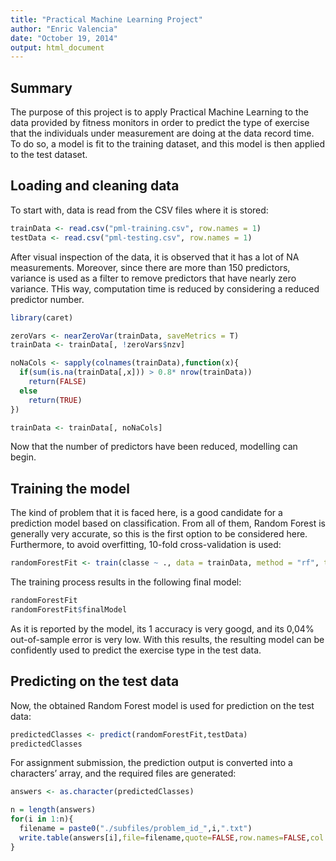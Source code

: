 ```yaml
---
title: "Practical Machine Learning Project"
author: "Enric Valencia"
date: "October 19, 2014"
output: html_document
---
```


Summary
-------
The purpose of this project is to apply Practical Machine Learning to the data provided by fitness monitors in order to predict the type of exercise that the individuals under measurement are doing at the data record time. To do so, a model is fit to the training dataset, and this model is then applied to the test dataset.

Loading and cleaning data
-------------------------
To start with, data is read from the CSV files where it is stored:

```r
trainData <- read.csv("pml-training.csv", row.names = 1)
testData <- read.csv("pml-testing.csv", row.names = 1) 
```

After visual inspection of the data, it is observed that it has a lot of NA measurements. Moreover, since there are more than 150 predictors, variance is used as a filter to remove predictors that have nearly zero variance. THis way, computation time is reduced by considering a reduced predictor number.

```r
library(caret)

zeroVars <- nearZeroVar(trainData, saveMetrics = T)
trainData <- trainData[, !zeroVars$nzv]

noNaCols <- sapply(colnames(trainData),function(x){
  if(sum(is.na(trainData[,x])) > 0.8* nrow(trainData))
    return(FALSE)
  else
    return(TRUE)
})

trainData <- trainData[, noNaCols]
```

Now that the number of predictors have been reduced, modelling can begin.

Training the model
------------------
The kind of problem that it is faced here, is a good candidate for a prediction model based on classification. From all of them, Random Forest is generally very accurate, so this is the first option to be considered here. Furthermore, to avoid overfitting, 10-fold cross-validation is used:

```r
randomForestFit <- train(classe ~ ., data = trainData, method = "rf", trControl = trainControl(method = "cv", number = 10))
```
The training process results in the following final model:
```r
randomForestFit
randomForestFit$finalModel
```
 As it is reported by the model, its 1 accuracy is very googd, and its 0,04% out-of-sample error is very low. With this results, the resulting model can be confidently used to predict the exercise type in the test data.
 
Predicting on the test data
---------------------------
Now, the obtained Random Forest model is  used for prediction on the test data:

```r
predictedClasses <- predict(randomForestFit,testData)
predictedClasses
```

For assignment submission, the prediction output is converted into a characters' array, and the required files are generated:

```r
answers <- as.character(predictedClasses)

n = length(answers)
for(i in 1:n){
  filename = paste0("./subfiles/problem_id_",i,".txt")
  write.table(answers[i],file=filename,quote=FALSE,row.names=FALSE,col.names=FALSE)
}
```
